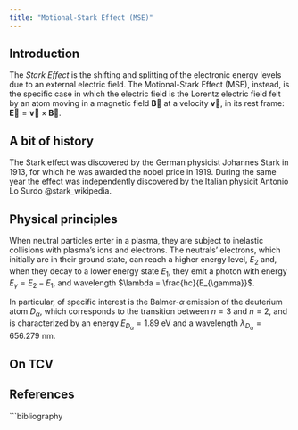 ```yaml
---
title: "Motional-Stark Effect (MSE)"
---
```



## Introduction

The *Stark Effect* is the shifting and splitting of the electronic energy levels due to an external electric field. The Motional-Stark Effect (MSE), instead, is the specific case in which the electric field is the Lorentz electric field felt by an atom moving in a magnetic field $\mathbf{\vec{B}}$ at a velocity $\mathbf{\vec{v}}$, in its rest frame: $\mathbf{\vec{E}} = \mathbf{\vec{v}} \times \mathbf{\vec{B}}$.



## A bit of history

The Stark effect was discovered by the German physicist Johannes Stark in 1913, for which he was awarded the nobel price in 1919. During the same year the effect was independently discovered by the Italian physicit Antonio Lo Surdo @stark_wikipedia.

## Physical principles


When neutral particles enter in a plasma, they are subject to inelastic collisions with plasma's ions and electrons. The neutrals' electrons, which initially are in their ground state, can reach a higher energy level, $E_{2}$ and, when they decay to a lower energy state $E_{1}$, they emit a photon with energy $E_{\gamma} = E_2 - E_1$, and wavelength $\lambda = \frac{hc}{E_{\gamma}}$. 

In particular, of specific interest is the Balmer-$\alpha$ emission of the deuterium atom $D_{\alpha}$, which corresponds to the transition between $n=3$ and $n=2$, and is characterized by an energy $E_{D_{\alpha}} = 1.89$ eV and a wavelength $\lambda_{D_{\alpha}} = 656.279$ nm.


## On TCV


## References

```bibliography